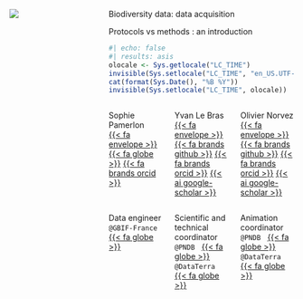 ::: {.title-slide-container}
::: {.title-slide-content}
:::: {.columns}

<!-- Title slide logo -->
::: {.column .logo width="32%"}
![](images/logo-title-slide.png)
:::

<!-- Title slide content -->
::: {.column .information width="68%"}

::: {.title}
Biodiversity data: data acquisition
:::

::: {.subtitle}
Protocols vs methods : an introduction
:::

::: {.date}
```r
#| echo: false
#| results: asis
olocale <- Sys.getlocale("LC_TIME")
invisible(Sys.setlocale("LC_TIME", "en_US.UTF-8"))
cat(format(Sys.Date(), "%B %Y"))
invisible(Sys.setlocale("LC_TIME", olocale))
```
:::

:::: {.columns .authors}

::: {.column .author width="32%"}
Sophie Pamerlon<br/>
[{{< fa envelope >}}](mailto:sophie.pamerlon@mnhn.fr)
[{{< fa globe >}}](http://www.gbif.fr/)
[{{< fa brands orcid >}}](https://orcid.org/0000-0003-4736-7419)
:::

::: {.column .author width="32%"}
Yvan Le Bras<br/>
[{{< fa envelope >}}](mailto:rdev.nc@gmail.com)
[{{< fa brands github >}}](https://github.com/yvanlebras)
[{{< fa brands orcid >}}](https://orcid.org/0000-0002-8504-068X)
[{{< ai google-scholar >}}](https://scholar.google.fr/citations?user=PVBOyvYAAAAJ&hl)
:::

::: {.column .author width="32%"}
Olivier Norvez<br/>
[{{< fa envelope >}}](mailto:olivier.norvez@data-terra.org)
[{{< fa brands github >}}](https://github.com/onorvez)
[{{< fa brands orcid >}}](https://orcid.org/0000-0001-8734-3265)
[{{< ai google-scholar >}}](https://scholar.google.fr/citations?user=0HfITX4AAAAJ&hl)
:::

<!-- Close {.columns .authors} -->
::::

:::: {.columns .affiliations}

::: {.column .affiliation width="32%"}
Data engineer
<br/>
<code>@GBIF-France</code>
&nbsp;
[{{< fa globe >}}](http://www.gbif.fr/)
:::

::: {.column .affiliation width="32%"}
Scientific and technical coordinator
<br/>
<code>@PNDB</code>
&nbsp;
[{{< fa globe >}}](https://www.pndb.fr/)
<br/>
<code>@DataTerra</code>
&nbsp;
[{{< fa globe >}}](https://www.data-terra.org/)
:::

::: {.column .affiliation width="32%"}
Animation coordinator
<br/>
<code>@PNDB</code>
&nbsp;
[{{< fa globe >}}](https://www.pndb.fr/)
<br/>
<code>@DataTerra</code>
&nbsp;
[{{< fa globe >}}](https://www.data-terra.org/)
:::


<!-- Close {.columns .affiliations} -->
::::

<!-- Close {.column .information} -->
:::

<!-- Close {.columns} -->
::::

<!-- Close {.title-slide-content} -->
:::

<!-- Close {.title-slide-container} -->
:::
